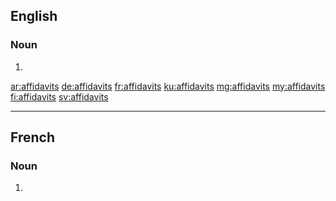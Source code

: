 ==English==

===Noun===
{{head|en|noun plural form}}

# {{plural of|affidavit|lang=en}}

[[ar:affidavits]]
[[de:affidavits]]
[[fr:affidavits]]
[[ku:affidavits]]
[[mg:affidavits]]
[[my:affidavits]]
[[fi:affidavits]]
[[sv:affidavits]]

----
==French==

===Noun===
{{head|fr|noun plural form|g=m}}

# {{plural of|affidavit|lang=fr}}
{{rfc-auto}}